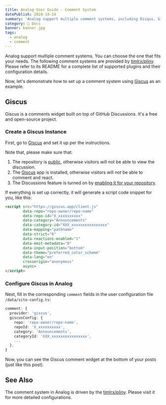 ```yaml
---
title: Analog User Guide - Comment System
datePublish: 2024-10-24
summary: 'Analog support multiple comment systems, including Disqus, Giscus, and Utterances.'
category: 🌈 Docs
banner: banner.jpg
tags:
  - analog
  - comment
---
```


Analog support multiple comment systems. You can choose the one that fits your needs.
The following comment systems are provided by [timlrx/pliny](https://github.com/timlrx/pliny). Please refer to its README for a complete list of supported plugins and their configuration details.

Now, let's demonstrate how to set up a comment system using [Giscus](https://giscus.app) as an example.

## Giscus

Giscus is a comments widget built on top of GitHub Discussions. It's a free and open-source project.

### Create a Giscus Instance

First, go to [Giscus](https://giscus.app) and set it up per the instructions.

Note that, please make sure that:
1. The repository is [public](https://docs.github.com/en/github/administering-a-repository/managing-repository-settings/setting-repository-visibility#making-a-repository-public), otherwise visitors will not be able to view the discussion.
2. The [Giscus](https://github.com/apps/giscus) app is installed, otherwise visitors will not be able to comment and react.
3. The Discussions feature is turned on by [enabling it for your repository](https://docs.github.com/en/github/administering-a-repository/managing-repository-settings/enabling-or-disabling-github-discussions-for-a-repository).

If everything is set up correctly, it will generate a script code snippet for you, like this:

```html
<script src="https://giscus.app/client.js"
        data-repo="repo-owner/repo-name"
        data-repo-id="X_xxxxxxxxxx"
        data-category="Announcements"
        data-category-id="XXX_xxxxxxxxxxxxxxxx"
        data-mapping="pathname"
        data-strict="0"
        data-reactions-enabled="1"
        data-emit-metadata="0"
        data-input-position="bottom"
        data-theme="preferred_color_scheme"
        data-lang="en"
        crossorigin="anonymous"
        async>
</script>
```

### Configure Giscus in Analog

Next, fill in the corresponding `comment` fields in the user configuration file `/data/site-config.ts`:

```typescript
comment: {
  provider: 'giscus',
  giscusConfig: {
    repo: 'repo-owner/repo-name',
    repoId: 'X_xxxxxxxxxx',
    category: 'Announcements',
    categoryId: 'XXX_xxxxxxxxxxxxxxxx',
    ...
  },
}
```

Now, you can see the Giscus comment widget at the bottom of your posts (just like this post).

## See Also

The comment system in Analog is driven by the [timlrx/pliny](https://github.com/timlrx/pliny).
Please visit it for more detailed configurations.
